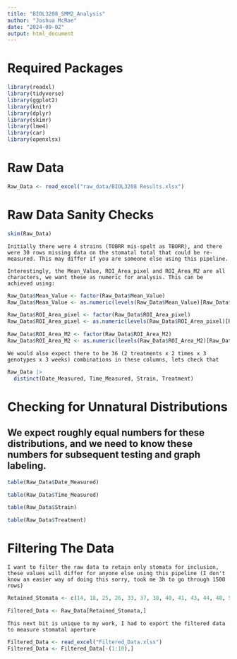 ```yaml
---
title: "BIOL3208_SMM2_Analysis"
author: "Joshua McRae"
date: "2024-09-02"
output: html_document
---
```


# Required Packages

```r
library(readxl)
library(tidyverse)
library(ggplot2)
library(knitr)
library(dplyr)
library(skimr)
library(lme4)
library(car)
library(openxlsx)
```

# Raw Data

```r
Raw_Data <- read_excel("raw_data/BIOL3208 Results.xlsx")
```

# Raw Data Sanity Checks

```r
skim(Raw_Data)
```

```
Initially there were 4 strains (TOBRR mis-spelt as TBORR), and there were 30 rows missing data on the stomatal total that could be re-measured. This may differ if you are someone else using this pipeline.
```

```
Interestingly, the Mean_Value, ROI_Area_pixel and ROI_Area_M2 are all characters, we want these as numeric for analysis. This can be achieved using:
```
```r
Raw_Data$Mean_Value <- factor(Raw_Data$Mean_Value)
Raw_Data$Mean_Value <- as.numeric(levels(Raw_Data$Mean_Value)[Raw_Data$Mean_Value])
```

```r
Raw_Data$ROI_Area_pixel <- factor(Raw_Data$ROI_Area_pixel)
Raw_Data$ROI_Area_pixel <- as.numeric(levels(Raw_Data$ROI_Area_pixel)[Raw_Data$ROI_Area_pixel])
```

```r
Raw_Data$ROI_Area_M2 <- factor(Raw_Data$ROI_Area_M2)
Raw_Data$ROI_Area_M2 <- as.numeric(levels(Raw_Data$ROI_Area_M2)[Raw_Data$ROI_Area_M2])
```

```
We would also expect there to be 36 (2 treatments x 2 times x 3 genotypes x 3 weeks) combinations in these columns, lets check that
```

```r
Raw_Data |> 
  distinct(Date_Measured, Time_Measured, Strain, Treatment)
```

# Checking for Unnatural Distributions

## We expect roughly equal numbers for these distributions, and we need to know these numbers for subsequent testing and graph labeling.

```r
table(Raw_Data$Date_Measured)
```

```r
table(Raw_Data$Time_Measured)
```

```r
table(Raw_Data$Strain)
```

```r
table(Raw_Data$Treatment)
```

# Filtering The Data

```
I want to filter the raw data to retain only stomata for inclusion, these values will differ for anyone else using this pipeline (I don't know an easier way of doing this sorry, took me 3h to go through 1500 rows)
```

```r
Retained_Stomata <- c(14, 18, 25, 26, 33, 37, 38, 40, 41, 43, 44, 48, 50, 52, 53, 54, 56, 68:70, 75, 76, 78, 81, 85, 91, 94, 95, 97, 98, 106, 112, 113, 119:121, 129:131, 139, 141, 148, 158, 161, 162, 168, 173, 175, 176, 180, 182, 183, 194, 196:198, 201, 202, 205, 206, 208, 210, 211, 213:215, 219, 220, 226, 227, 229:235, 236, 242, 243, 245, 249, 252, 253, 258, 260, 261:263, 266, 268, 274, 278, 279, 281, 283, 284, 286, 287, 290, 295, 296, 299, 301, 302:304, 305, 309, 314, 317, 320, 321, 322, 323, 326, 327, 329, 330, 335, 336, 337:339, 340, 341, 344, 345, 347, 348:350, 352, 357:359, 362, 364, 365, 370:373, 382, 383, 386, 402, 404, 406:408, 411, 416, 417, 429, 438:439, 440, 442, 444, 446, 448, 450, 451:454, 456, 457, 459:461, 463, 469, 475, 476, 479, 482, 484, 493, 495:497, 499, 500, 501, 502, 504, 505, 513, 506, 518, 519, 522, 525, 529, 530, 531:533, 534:535, 537, 538, 541, 542, 543, 547, 549:551, 554, 559, 561, 562, 564, 568, 570, 571, 574, 575, 576, 577, 579, 582, 584, 585, 588, 590, 591, 592, 594, 595, 598, 599, 603, 604, 605, 606, 608, 609, 611, 614, 622:624, 625, 626, 627:629, 632, 634, 636, 640, 641:643, 645, 646:648, 650:652, 654:656, 658, 659, 661, 662, 663, 664, 667, 669, 670, 671, 673:680, 681, 683, 685, 686, 688, 690, 696:699, 700, 702, 703, 705, 710, 711, 716, 718, 719, 720, 722, 724, 726, 727, 729, 731, 737:739, 742, 743, 745, 747, 752, 758, 770, 775, 776, 781:783, 785, 786, 790, 791, 793, 794, 802, 804, 813, 814, 818, 819, 820, 822, 834:836, 839, 840, 847, 851, 854, 855, 856, 860:871, 873, 874, 876, 879, 882, 883, 884, 887, 889, 890, 894:897, 902, 903, 1003, 1004, 1006, 1011, 1037, 1040:1042, 1043, 1044, 1046, 1048, 1049, 1051, 1054, 1057, 1058, 1061, 1063, 1065, 1066, 1070, 1073:1078, 1081, 1082, 1084:1086, 1092:1094, 1096, 1098, 1099, 1101:1104, 1106, 1108, 911, 915, 918, 920, 921, 926, 928:930, 934, 935, 939, 941, 942, 944:947, 950, 952, 954, 957, 958, 961, 962, 964:966, 967:970, 973, 974, 978, 980:983, 985:989, 994:996, 999, 1000, 1110, 1111, 1116, 1119, 1123, 1129, 1141, 1145:1147, 1148:1152, 1157, 1159, 1161, 1163:1165, 1166, 1169, 1170:1173, 1174, 1177, 1178, 1180, 1181, 1183, 1184, 1186, 1188:1190, 1193, 1204, 1206, 1209:1211, 1213:1215, 1217:1222, 1225, 1227, 1229, 1234:1236, 1237:1239, 1242, 1244, 1245, 1247, 1249:1252, 1253, 1255, 1258, 1259, 1261, 1262, 1264, 1265, 1267, 1270, 1271, 1272, 1274, 1275, 1277, 1278, 1281:1283, 1284, 1285, 1287, 1288, 1290, 1292:1294, 1295, 1296, 1298, 1299, 1301, 1302, 1304:1307, 1310, 1311, 1314, 1317, 1318:1320, 1322:1324, 1325, 1326, 1328, 1330, 1333, 1334, 1336:1339, 1340, 1343, 1344, 1345, 1348:1350, 1354, 1355, 1358, 1359, 1360, 1362, 1363, 1367:1370, 1371, 1372, 1377, 1379, 1380, 1381, 1383, 1385, 1388:1390, 1392:1394, 1395, 1396, 1398:1400, 1403, 1404, 1405, 1407:1409, 1410, 1414:1416, 1418, 1420, 1423, 1428, 1437, 1443, 1447, 1455, 1464:1467, 1468, 1469, 1471, 1473:1476, 1478:1480, 1482, 1484, 1489, 1491, 1498, 1502, 1503, 1504, 1508)
```

```r
Filtered_Data <- Raw_Data[Retained_Stomata,]
```

```
This next bit is unique to my work, I had to export the filtered data to measure stomatal aperture
```

```r
Filtered_Data <- read_excel("Filtered_Data.xlsx")
Filtered_Data <- Filtered_Data[-(1:10),]
```

